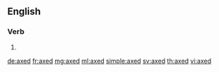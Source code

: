 ==English==

===Verb===
{{head|en|verb form}}

# {{en-past of|axe}}

[[de:axed]]
[[fr:axed]]
[[mg:axed]]
[[ml:axed]]
[[simple:axed]]
[[sv:axed]]
[[th:axed]]
[[vi:axed]]